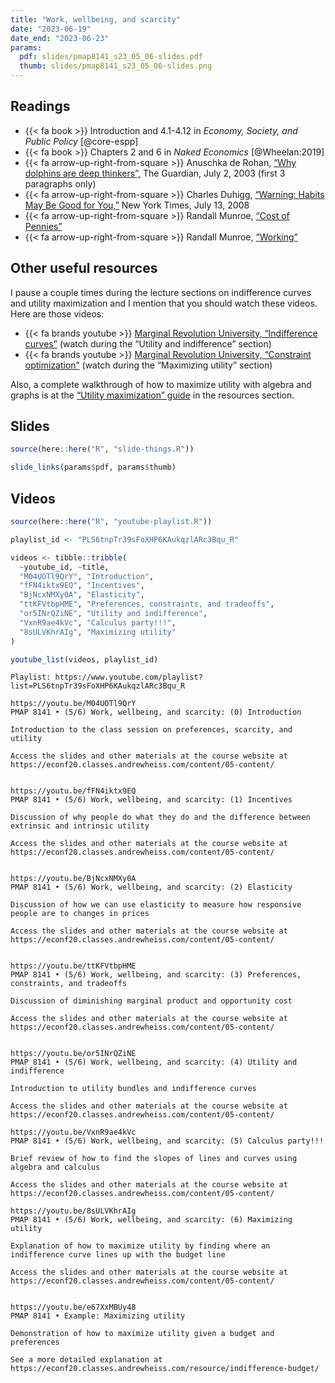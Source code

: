 ```yaml
---
title: "Work, wellbeing, and scarcity"
date: "2023-06-19"
date_end: "2023-06-23"
params:
  pdf: slides/pmap8141_s23_05_06-slides.pdf
  thumb: slides/pmap8141_s23_05_06-slides.png
---
```


## Readings

- {{< fa book >}} Introduction and 4.1-4.12 in *Economy, Society, and Public Policy* [@core-espp]
- {{< fa book >}} Chapters 2 and 6 in *Naked Economics* [@Wheelan:2019]
- {{< fa arrow-up-right-from-square >}} Anuschka de Rohan, ["Why dolphins are deep thinkers",](https://www.theguardian.com/science/2003/jul/03/research.science) The Guardian, July 2, 2003 (first 3 paragraphs only)
- {{< fa arrow-up-right-from-square >}} Charles Duhigg, ["Warning: Habits May Be Good for You,"](http://www.nytimes.com/2008/07/13/business/13habit.html) New York Times, July 13, 2008
- {{< fa arrow-up-right-from-square >}} Randall Munroe, ["Cost of Pennies"](https://what-if.xkcd.com/22/)
- {{< fa arrow-up-right-from-square >}} Randall Munroe, ["Working"](https://xkcd.com/951/)


## Other useful resources

I pause a couple times during the lecture sections on indifference curves and utility maximization and I mention that you should watch these videos. Here are those videos:

- {{< fa brands youtube >}} [Marginal Revolution University, "Indifference curves"](https://www.youtube.com/watch?v=iOmDo5jLFw8) (watch during the "Utility and indifference" section)
- {{< fa brands youtube >}} [Marginal Revolution University, "Constraint optimization"](https://www.youtube.com/watch?v=MXIgp-P-FeY) (watch during the "Maximizing utility" section)

Also, a complete walkthrough of how to maximize utility with algebra and graphs is at the ["Utility maximization" guide](/resource/indifference-budget.qmd) in the resources section.


## Slides

```r
source(here::here("R", "slide-things.R"))

slide_links(params$pdf, params$thumb)
```


## Videos

```r
source(here::here("R", "youtube-playlist.R"))

playlist_id <- "PLS6tnpTr39sFoXHP6KAukqzlARc3Bqu_R"

videos <- tibble::tribble(
  ~youtube_id, ~title,
  "M04UOTl9QrY", "Introduction",
  "fFN4iktx9EQ", "Incentives",
  "BjNcxNMXy0A", "Elasticity",
  "ttKFVtbpHME", "Preferences, constraints, and tradeoffs",
  "or5INrQZiNE", "Utility and indifference",
  "VxnR9ae4kVc", "Calculus party!!!",
  "8sULVKhrAIg", "Maximizing utility"
)

youtube_list(videos, playlist_id)
```


```cat
Playlist: https://www.youtube.com/playlist?list=PLS6tnpTr39sFoXHP6KAukqzlARc3Bqu_R

https://youtu.be/M04UOTl9QrY
PMAP 8141 • (5/6) Work, wellbeing, and scarcity: (0) Introduction

Introduction to the class session on preferences, scarcity, and utility

Access the slides and other materials at the course website at https://econf20.classes.andrewheiss.com/content/05-content/


https://youtu.be/fFN4iktx9EQ
PMAP 8141 • (5/6) Work, wellbeing, and scarcity: (1) Incentives

Discussion of why people do what they do and the difference between extrinsic and intrinsic utility

Access the slides and other materials at the course website at https://econf20.classes.andrewheiss.com/content/05-content/

  
https://youtu.be/BjNcxNMXy0A
PMAP 8141 • (5/6) Work, wellbeing, and scarcity: (2) Elasticity

Discussion of how we can use elasticity to measure how responsive people are to changes in prices

Access the slides and other materials at the course website at https://econf20.classes.andrewheiss.com/content/05-content/


https://youtu.be/ttKFVtbpHME
PMAP 8141 • (5/6) Work, wellbeing, and scarcity: (3) Preferences, constraints, and tradeoffs

Discussion of diminishing marginal product and opportunity cost

Access the slides and other materials at the course website at https://econf20.classes.andrewheiss.com/content/05-content/


https://youtu.be/or5INrQZiNE
PMAP 8141 • (5/6) Work, wellbeing, and scarcity: (4) Utility and indifference

Introduction to utility bundles and indifference curves

Access the slides and other materials at the course website at https://econf20.classes.andrewheiss.com/content/05-content/

https://youtu.be/VxnR9ae4kVc
PMAP 8141 • (5/6) Work, wellbeing, and scarcity: (5) Calculus party!!!

Brief review of how to find the slopes of lines and curves using algebra and calculus

Access the slides and other materials at the course website at https://econf20.classes.andrewheiss.com/content/05-content/

https://youtu.be/8sULVKhrAIg
PMAP 8141 • (5/6) Work, wellbeing, and scarcity: (6) Maximizing utility

Explanation of how to maximize utility by finding where an indifference curve lines up with the budget line

Access the slides and other materials at the course website at https://econf20.classes.andrewheiss.com/content/05-content/


https://youtu.be/e67XxMBUy48
PMAP 8141 • Example: Maximizing utility

Demonstration of how to maximize utility given a budget and preferences

See a more detailed explanation at https://econf20.classes.andrewheiss.com/resource/indifference-budget/
```
